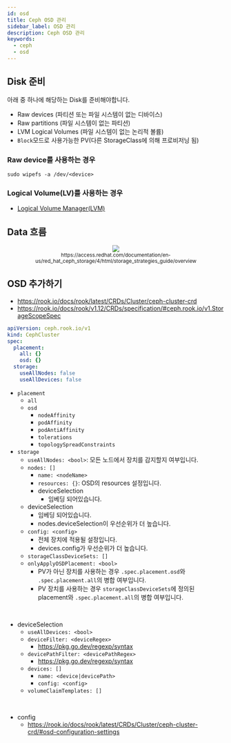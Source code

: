 ```yaml
---
id: osd
title: Ceph OSD 관리
sidebar_label: OSD 관리
description: Ceph OSD 관리
keywords:
  - ceph
  - osd
---
```



## Disk 준비

아래 중 하나에 해당하는 Disk를 준비해야합니다.

- Raw devices (파티션 또는 파일 시스템이 없는 디바이스)
- Raw partitions (파일 시스템이 없는 파티션)
- LVM Logical Volumes (파일 시스템이 없는 논리적 볼륨)
- `Block`모드로 사용가능한 PV(다른 StorageClass에 의해 프로비저닝 됨)

### Raw device를 사용하는 경우

```shell
sudo wipefs -a /dev/<device>
```

### Logical Volume(LV)를 사용하는 경우

- [Logical Volume Manager(LVM)](/docs/linux/linux/storage/lvm)

## Data 흐름

<center>
	<img src={useBaseUrl("img/mlops/mlops/storage/ceph/data_flow.png")} />
	<br />
	<sub>
		https://access.redhat.com/documentation/en-us/red_hat_ceph_storage/4/html/storage_strategies_guide/overview
	</sub>
</center>

## OSD 추가하기

- https://rook.io/docs/rook/latest/CRDs/Cluster/ceph-cluster-crd
- https://rook.io/docs/rook/v1.12/CRDs/specification/#ceph.rook.io/v1.StorageScopeSpec

```yaml
apiVersion: ceph.rook.io/v1
kind: CephCluster
spec:
  placement:
    all: {}
    osd: {}
  storage:
    useAllNodes: false
    useAllDevices: false
```

- `placement`
  - `all`
  - `osd`
    - `nodeAffinity`
    - `podAffinity`
    - `podAntiAffinity`
    - `tolerations`
    - `topologySpreadConstraints`
- `storage`
  - `useAllNodes: <bool>`: 모든 노드에서 장치를 감지할지 여부입니다.
  - `nodes: []`
    - `name: <nodeName>`
    - `resources: {}`: OSD의 resources 설정입니다.
    - deviceSelection
      - 임베딩 되어있습니다.
  - deviceSelection
    - 임베딩 되어있습니다.
    - nodes.deviceSelection이 우선순위가 더 높습니다.
  - `config: <config>`
    - 전체 장치에 적용될 설정입니다.
    - devices.config가 우선순위가 더 높습니다.
  - `storageClassDeviceSets: []`
  - `onlyApplyOSDPlacement: <bool>`
    - PV가 아닌 장치를 사용하는 경우 `.spec.placement.osd`와 `.spec.placement.all`의 병합 여부입니다.
    - PV 장치를 사용하는 경우 `storageClassDeviceSets`에 정의된 placement와 `.spec.placement.all`의 병합 여부입니다.

<br />

- deviceSelection
  - `useAllDevices: <bool>`
  - `deviceFilter: <deviceRegex>`
    - https://pkg.go.dev/regexp/syntax
  - `devicePathFilter: <devicePathRegex>`
    - https://pkg.go.dev/regexp/syntax
  - `devices: []`
    - `name: <device|devicePath>`
    - `config: <config>`
  - `volumeClaimTemplates: []`

<br />

- config
  - https://rook.io/docs/rook/latest/CRDs/Cluster/ceph-cluster-crd/#osd-configuration-settings
